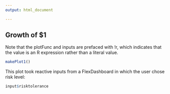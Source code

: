 ```yaml
---
output: html_document

---
```



## Growth of $1

Note that the plotFunc and inputs are prefaced with !r, which indicates that the value is an R expression rather than a literal value.


```r
makePlot1()
```

This plot took reactive inputs from a FlexDashboard in which the user chose risk level:
```r
input$risktolerance
```

